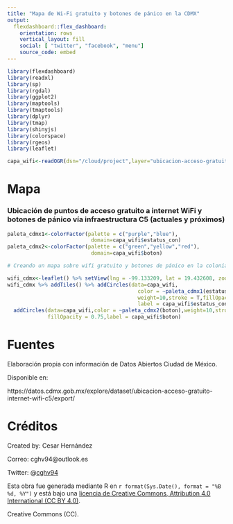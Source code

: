 ```yaml
---
title: "Mapa de Wi-Fi gratuito y botones de pánico en la CDMX"
output: 
  flexdashboard::flex_dashboard:
    orientation: rows
    vertical_layout: fill
    social: [ "twitter", "facebook", "menu"]
    source_code: embed
---
```


```r
library(flexdashboard)
library(readxl)
library(sp)
library(rgdal)
library(ggplot2)
library(maptools)
library(tmaptools)
library(dplyr)
library(tmap)
library(shinyjs)
library(colorspace)
library(rgeos)
library(leaflet)
```

```r
capa_wifi<-readOGR(dsn="/cloud/project",layer="ubicacion-acceso-gratuito-internet-wifi-c5")
```

Mapa
=====================================

### Ubicación de puntos de acceso gratuito a internet WiFi y botones de pánico vía infraestructura C5 (actuales y próximos)

```r
paleta_cdmx1<-colorFactor(palette = c("purple","blue"), 
                           domain=capa_wifi$estatus_con)
paleta_cdmx2<-colorFactor(palette = c("green","yellow","red"), 
                           domain=capa_wifi$boton)

# Creando un mapa sobre wifi gratuito y botones de pánico en la colonia Centro

wifi_cdmx<-leaflet() %>% setView(lng = -99.133209, lat = 19.432608, zoom = 11)
wifi_cdmx %>% addTiles() %>% addCircles(data=capa_wifi,
                                          color = ~paleta_cdmx1(estatus_con),
                                          weight=10,stroke = T,fillOpacity = 0.75,
                                          label = capa_wifi$estatus_con)%>%
  addCircles(data=capa_wifi,color = ~paleta_cdmx2(boton),weight=10,stroke = F,
             fillOpacity = 0.75,label = capa_wifi$boton)
```

Fuentes
===========================================

Elaboración propia con información de Datos Abiertos Ciudad de México.

Disponible en:

https://datos.cdmx.gob.mx/explore/dataset/ubicacion-acceso-gratuito-internet-wifi-c5/export/

Créditos
========================================

Created by: Cesar Hernández

Correo: cghv94@outlook.es

Twitter: @[cghv94](https://twitter.com/cghv94)

Esta obra fue generada mediante R en `r format(Sys.Date(), format = "%B %d, %Y")` y está bajo una [licencia de Creative Commons, Attribution 4.0 International (CC BY 4.0)](https://creativecommons.org/licenses/by-nc-nd/4.0/legalcode.es).

Creative Commons (CC).